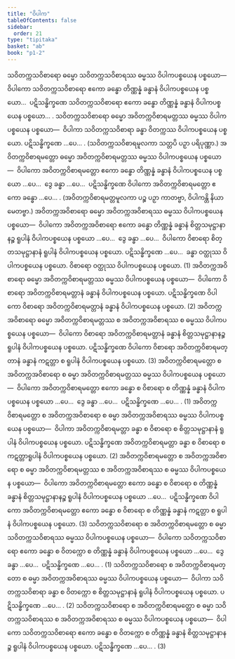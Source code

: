 ```yaml
---
title: "ဝိပါက"
tableOfContents: false
sidebar:
  order: 21
type: "tipitaka"
basket: "ab"
book: "p1-2"
---
```



<DynamicBreadcrumb />

<Division number="116" book="p1-2" e="ch" v="37" p="85">

<Paragraph number="494" book="p1-2">
သဝိတက္ကသဝိစာရော ဓမ္မော သဝိတက္ကသဝိစာရဿ ဓမ္မဿ ဝိပါကပစ္စယေန ပစ္စယော—  ဝိပါကော သဝိတက္ကသဝိစာရော ဧကော ခန္ဓော တိဏ္ဏန္နံ ခန္ဓာနံ ဝိပါကပစ္စယေန ပစ္စယော…  ပဋိသန္ဓိက္ခဏေ သဝိတက္ကသဝိစာရော ဧကော ခန္ဓော တိဏ္ဏန္နံ ခန္ဓာနံ ဝိပါကပစ္စယေန ပစ္စယော… .
</Paragraph>

<Paragraph number="495" book="p1-2">
သဝိတက္ကသဝိစာရော ဓမ္မော အဝိတက္ကဝိစာရမတ္တဿ ဓမ္မဿ ဝိပါကပစ္စယေန ပစ္စယော—  ဝိပါကာ သဝိတက္ကသဝိစာရာ ခန္ဓာ ဝိတက္ကဿ ဝိပါကပစ္စယေန ပစ္စယော. ပဋိသန္ဓိက္ခဏေ …ပေ… .
</Paragraph>

<Paragraph number="496" book="p1-2">
(သဝိတက္ကသဝိစာရမူလကာ သတ္တပိ ပဉှာ ပရိပုဏ္ဏာ.)
</Paragraph>

<Paragraph number="497" book="p1-2">
အဝိတက္ကဝိစာရမတ္တော ဓမ္မော အဝိတက္ကဝိစာရမတ္တဿ ဓမ္မဿ ဝိပါကပစ္စယေန ပစ္စယော—  ဝိပါကော အဝိတက္ကဝိစာရမတ္တော ဧကော ခန္ဓော တိဏ္ဏန္နံ ခန္ဓာနံ ဝိပါကပစ္စယေန ပစ္စယော …ပေ…  ဒွေ ခန္ဓာ …ပေ…  ပဋိသန္ဓိက္ခဏေ ဝိပါကော အဝိတက္ကဝိစာရမတ္တော ဧကော ခန္ဓော …ပေ… .
</Paragraph>

<Paragraph number="498" book="p1-2">
(အဝိတက္ကဝိစာရမတ္တမူလကာ ပဉ္စ ပဉှာ ကာတဗ္ဗာ, ဝိပါကန္တိ နိယာမေတဗ္ဗာ.)
</Paragraph>

</Division>
<Division number="117" book="p1-2" e="ch" v="37" p="85">

<Paragraph number="499" book="p1-2">
အဝိတက္ကအဝိစာရော ဓမ္မော အဝိတက္ကအဝိစာရဿ ဓမ္မဿ ဝိပါကပစ္စယေန ပစ္စယော—  ဝိပါကော အဝိတက္ကအဝိစာရော ဧကော ခန္ဓော တိဏ္ဏန္နံ ခန္ဓာနံ စိတ္တသမုဋ္ဌာနာနဉ္စ ရူပါနံ ဝိပါကပစ္စယေန ပစ္စယော …ပေ…  ဒွေ ခန္ဓာ …ပေ…  ဝိပါကော ဝိစာရော စိတ္တသမုဋ္ဌာနာနံ ရူပါနံ ဝိပါကပစ္စယေန ပစ္စယော. ပဋိသန္ဓိက္ခဏေ …ပေ…  ခန္ဓာ ဝတ္ထုဿ ဝိပါကပစ္စယေန ပစ္စယော. ဝိစာရော ဝတ္ထုဿ ဝိပါကပစ္စယေန ပစ္စယော. (1)
</Paragraph>

<Paragraph number="500" book="p1-2">
အဝိတက္ကအဝိစာရော ဓမ္မော အဝိတက္ကဝိစာရမတ္တဿ ဓမ္မဿ ဝိပါကပစ္စယေန ပစ္စယော—  ဝိပါကော ဝိစာရော အဝိတက္ကဝိစာရမတ္တာနံ ခန္ဓာနံ ဝိပါကပစ္စယေန ပစ္စယော. ပဋိသန္ဓိက္ခဏေ ဝိပါကော ဝိစာရော အဝိတက္ကဝိစာရမတ္တာနံ ခန္ဓာနံ ဝိပါကပစ္စယေန ပစ္စယော. (2)
</Paragraph>

<Paragraph number="501" book="p1-2">
အဝိတက္ကအဝိစာရော ဓမ္မော အဝိတက္ကဝိစာရမတ္တဿ စ အဝိတက္ကအဝိစာရဿ စ ဓမ္မဿ ဝိပါကပစ္စယေန ပစ္စယော—  ဝိပါကော ဝိစာရော အဝိတက္ကဝိစာရမတ္တာနံ ခန္ဓာနံ စိတ္တသမုဋ္ဌာနာနဉ္စ ရူပါနံ ဝိပါကပစ္စယေန ပစ္စယော. ပဋိသန္ဓိက္ခဏေ ဝိပါကော ဝိစာရော အဝိတက္ကဝိစာရမတ္တာနံ ခန္ဓာနံ ကဋတ္တာ စ ရူပါနံ ဝိပါကပစ္စယေန ပစ္စယော. (3)
</Paragraph>

</Division>
<Division number="118" book="p1-2" e="ch" v="37" p="86">

<Paragraph number="502" book="p1-2">
အဝိတက္ကဝိစာရမတ္တော စ အဝိတက္ကအဝိစာရော စ ဓမ္မာ အဝိတက္ကဝိစာရမတ္တဿ ဓမ္မဿ ဝိပါကပစ္စယေန ပစ္စယော—  ဝိပါကော အဝိတက္ကဝိစာရမတ္တော ဧကော ခန္ဓော စ ဝိစာရော စ တိဏ္ဏန္နံ ခန္ဓာနံ ဝိပါကပစ္စယေန ပစ္စယော …ပေ…  ဒွေ ခန္ဓာ …ပေ…  ပဋိသန္ဓိက္ခဏေ …ပေ… . (1)
</Paragraph>

<Paragraph number="503" book="p1-2">
အဝိတက္ကဝိစာရမတ္တော စ အဝိတက္ကအဝိစာရော စ ဓမ္မာ အဝိတက္ကအဝိစာရဿ ဓမ္မဿ ဝိပါကပစ္စယေန ပစ္စယော—  ဝိပါကာ အဝိတက္ကဝိစာရမတ္တာ ခန္ဓာ စ ဝိစာရော စ စိတ္တသမုဋ္ဌာနာနံ ရူပါနံ ဝိပါကပစ္စယေန ပစ္စယော. ပဋိသန္ဓိက္ခဏေ အဝိတက္ကဝိစာရမတ္တာ ခန္ဓာ စ ဝိစာရော စ ကဋတ္တာရူပါနံ ဝိပါကပစ္စယေန ပစ္စယော. (2)
</Paragraph>

<Paragraph number="504" book="p1-2">
အဝိတက္ကဝိစာရမတ္တော စ အဝိတက္ကအဝိစာရော စ ဓမ္မာ အဝိတက္ကဝိစာရမတ္တဿ စ အဝိတက္ကအဝိစာရဿ စ ဓမ္မဿ ဝိပါကပစ္စယေန ပစ္စယော—  ဝိပါကော အဝိတက္ကဝိစာရမတ္တော ဧကော ခန္ဓော စ ဝိစာရော စ တိဏ္ဏန္နံ ခန္ဓာနံ စိတ္တသမုဋ္ဌာနာနဉ္စ ရူပါနံ ဝိပါကပစ္စယေန ပစ္စယော …ပေ…  ပဋိသန္ဓိက္ခဏေ ဝိပါကော အဝိတက္ကဝိစာရမတ္တော ဧကော ခန္ဓော စ ဝိစာရော စ တိဏ္ဏန္နံ ခန္ဓာနံ ကဋတ္တာ စ ရူပါနံ ဝိပါကပစ္စယေန ပစ္စယော. (3)
</Paragraph>

<Paragraph number="505" book="p1-2">
သဝိတက္ကသဝိစာရော စ အဝိတက္ကဝိစာရမတ္တော စ ဓမ္မာ သဝိတက္ကသဝိစာရဿ ဓမ္မဿ ဝိပါကပစ္စယေန ပစ္စယော—  ဝိပါကော သဝိတက္ကသဝိစာရော ဧကော ခန္ဓော စ ဝိတက္ကော စ တိဏ္ဏန္နံ ခန္ဓာနံ ဝိပါကပစ္စယေန ပစ္စယော …ပေ…  ဒွေ ခန္ဓာ …ပေ…  ပဋိသန္ဓိက္ခဏေ …ပေ… . (1)
</Paragraph>

<Paragraph number="506" book="p1-2">
သဝိတက္ကသဝိစာရော စ အဝိတက္ကဝိစာရမတ္တော စ ဓမ္မာ အဝိတက္ကအဝိစာရဿ ဓမ္မဿ ဝိပါကပစ္စယေန ပစ္စယော—  ဝိပါကာ သဝိတက္ကသဝိစာရာ ခန္ဓာ စ ဝိတက္ကော စ စိတ္တသမုဋ္ဌာနာနံ ရူပါနံ ဝိပါကပစ္စယေန ပစ္စယော. ပဋိသန္ဓိက္ခဏေ …ပေ… . (2)
</Paragraph>

<Paragraph number="507" book="p1-2">
သဝိတက္ကသဝိစာရော စ အဝိတက္ကဝိစာရမတ္တော စ ဓမ္မာ သဝိတက္ကသဝိစာရဿ စ အဝိတက္ကအဝိစာရဿ စ ဓမ္မဿ ဝိပါကပစ္စယေန ပစ္စယော—  ဝိပါကော သဝိတက္ကသဝိစာရော ဧကော ခန္ဓော စ ဝိတက္ကော စ တိဏ္ဏန္နံ ခန္ဓာနံ စိတ္တသမုဋ္ဌာနာနဉ္စ ရူပါနံ ဝိပါကပစ္စယေန ပစ္စယော. ပဋိသန္ဓိက္ခဏေ …ပေ… . (3)
</Paragraph>
</Division>